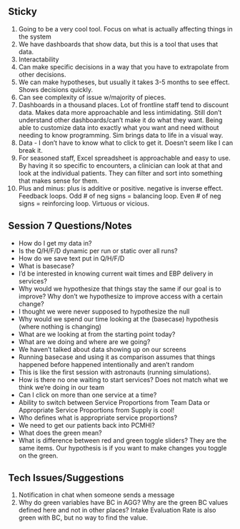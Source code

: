 ## Sticky
1. Going to be a very cool tool. Focus on what is actually affecting things in the system
2. We have dashboards that show data, but this is a tool that uses that data. 
3. Interactability
4. Can make specific decisions in a way that you have to extrapolate from other decisions. 
5. We can make hypotheses, but usually it takes 3-5 months to see effect. Shows decisions quickly.
6. Can see complexity of issue w/majority of pieces.
7. Dashboards in a thousand places. Lot of frontline staff tend to discount data. Makes data more approachable and less intimidating.  Still don't understand other dashboards/can't make it do what they want. Being able to customize data into exactly what you want and need without needing to know programming. Sim brings data to life in a visual way.
8. Data - I don't have to know what to click to get it. Doesn't seem like I can break it.
9. For seasoned staff, Excel spreadsheet is approachable and easy to use. By having it so specific to encounters, a clinician can look at that and look at the individual patients. They can filter and sort into something that makes sense for them.
10. Plus and minus: plus is additive or positive. negative is inverse effect. Feedback loops. Odd # of neg signs = balancing loop. Even # of neg signs = reinforcing loop. Virtuous or vicious.

## Session 7 Questions/Notes
- How do I get my data in?
- Is the Q/H/F/D dynamic per run or static over all runs?
- How do we save text put in Q/H/F/D
- What is basecase?
- I'd be interested in knowing current wait times and EBP delivery in services?
- Why would we hypothesize that things stay the same if our goal is to improve? Why don't we hypothesize to improve access with a certain change?
- I thought we were never supposed to hypothesize the null
- Why would we spend our time looking at the (basecase) hypothesis (where nothing is changing)
- What are we looking at from the starting point today?
- What are we doing and where are we going?
- We haven't talked about data showing up on our screens
- Running basecase and using it as comparison assumes that things happened before happened intentionally and aren't random
- This is like the first session with astronauts (running simulations).
- How is there no one waiting to start services? Does not match what we think we're doing in our team
- Can I click on more than one service at a time?
- Ability to switch between Service Proportions from Team Data or Appropriate Service Proportions from Supply is cool!
- Who defines what is appropriate service proportions?
- We need to get our patients back into PCMHI?
- What does the green mean?
- What is difference between red and green toggle sliders? They are the same items. Our hypothesis is if you want to make changes you toggle on the green.



## Tech Issues/Suggestions
1. Notification in chat when someone sends a message
2. Why do green variables have BC in AGG? Why are the green BC values defined here and not in other places? Intake Evaluation Rate is also green with BC, but no way to find the value.
